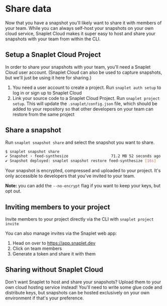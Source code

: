 # Share data

Now that you have a snapshot you'll likely want to share it with members of your team. While you can always self-host your snapshots on your own cloud service, Snaplet Cloud makes it super easy to host and share your snapshots with your team from within the CLI.

## Setup a Snaplet Cloud Project

In order to share your snapshots with your team, you'll need a Snaplet Cloud user account. (Snaplet Cloud can also be used to capture snapshots, but we'll just be using it here for sharing.)

1. You need a user account to create a project. Run `snaplet auth setup` to log in or sign up to Snaplet Cloud
2. Link your source code to a Snaplet Cloud Project. Run `snaplet project setup`.
   This will update the `.snaplet/config.json` file, which should be added to your repository so that other developers on your team can restore from the same project

## Share a snapshot

Run `snaplet snapshot share` and select the snapshot you want to share.

```bash >_&nbsp;terminal
$ snaplet snapshot share
✔ Snapshot › feed-synthesize                   71.2 MB 52 seconds ago
✔ Snapshot deployed: snaplet snapshot restore feed-synthesize [16s]
```

Your snapshot is encrypted, compressed and uploaded to your project. It's only accessible to developers that you've invited to your team.

**Note:** you can add the `--no-encrypt` flag if you want to keep your keys, but opt out.

## Inviting members to your project

Invite members to your project directly via the CLI with `snaplet project invite`

You can also manage invites via the Snaplet web app:
1. Head on over to https://app.snaplet.dev
2. Click on team members
3. Generate a token and share it with them

## Sharing without Snaplet Cloud

Don't want Snaplet to host and share your snapshots? Upload them to your own cloud hosting service instead! You'll need to write some glue code and distribute keys, but snapshots can be hosted exclusively on your own environment if that's your preference.